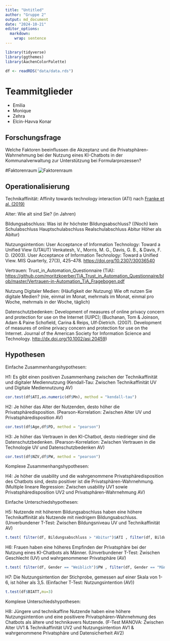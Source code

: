 ---
title: "Untitled"
author: "Gruppe 2"
output: md_document
date: "2024-10-21"
editor_options: 
  markdown: 
    wrap: sentence
---

```{r}
library(tidyverse)
library(ggthemes)
library(AachenColorPalette)

df <- readRDS("data/data.rds")
```

# Teammitglieder

-   Emilia
-   Monique
-   Zehra
-   Elcin-Havva Konar

## Forschungsfrage

Welche Faktoren beeinflussen die Akzeptanz und die Privatsphären-Wahrnehmung bei der Nutzung eines KI-Chatbots in der Kommunalverwaltung zur Unterstützung bei Formularprozessen?

#Faktorenraum ![Faktorenraum](Readme_files/Faktorenraum.jpeg)

## Operationalisierung

Technikaffinität: Affinity towards technology interaction (ATI) nach [Franke et al. (2019)](10.1080/10447318.2018.1456150 "Franke, T., Attig, C., & Wessel, D. (2019). A Personal Resource for Technology Interaction: Development and Validation of the Affinity for Technology Interaction (ATI) Scale. International Journal of Human–Computer Interaction, 35(6), 456-467, DOI: 10.1080/10447318.2018.1456150")

Alter: Wie alt sind Sie?
(in Jahren)

Bildungsabschluss: Was ist ihr höchster Bildungsabschluss?
((Noch) kein Schulabschluss Hauptschulabschluss Realschulabschluss Abitur Höher als Abitur)

Nutzungsintention: User Acceptance of Information Technology: Toward a Unified View (UTAUT) Venkatesh, V., Morris, M. G., Davis, G. B., & Davis, F. D.
(2003).
User Acceptance of Information Technology: Toward a Unified View.
MIS Quarterly, 27(3), 425–478.
<https://doi.org/10.2307/30036540>

Vertrauen: Trust_in_Automation_Questionnaire (TiA): <https://github.com/moritzkoerber/TiA_Trust_in_Automation_Questionnaire/blob/master/Vertrauen-in-Automation_TiA_Fragebogen.pdf>

Nutzung Digitaler Medien: (Häufigkeit der Nutzung) Wie oft nutzen Sie digitale Medien?
(nie, einmal im Monat, mehrmals im Monat, einmal pro Woche, mehrmals in der Woche, täglich)

Datenschutzbedenken: Development of measures of online privacy concern and protection for use on the Internet (IUIPC); (Buchanan, Tom & Joinson, Adam & Paine Schofield, Carina & Reips, Ulf-Dietrich. (2007).
Development of measures of online privacy concern and protection for use on the Internet.
Journal of the American Society for Information Science and Technology.
<http://dx.doi.org/10.1002/asi.20459>)

## Hypothesen

Einfache Zusammenhangshypothesen:

H1: Es gibt einen positiven Zusammenhang zwischen der Technikaffinität und digitaler Mediennutzung (Kendall-Tau: Zwischen Technikaffinität UV und Digitale Mediennutzung AV)

```{r}
cor.test(df$ATI,as.numeric(df$Mn), method = "kendall-tau")
```

H2: Je höher das Alter der Nutzenden, desto höher die Privatsphäredisposition.
(Pearson-Korrelation: Zwischen Alter UV und Privatsphäredisposition AV)

```{r}
cor.test(df$Age,df$PD, method = "pearson")
```

H3: Je höher das Vertrauen in den KI-Chatbot, desto niedrieger sind die Datenschutzbedenken.
(Pearson-Korrelation: Zwischen Vertrauen in die Technologie UV und Datenschutzbedenken AV)

```{r}
cor.test(df$NZV,df$PW, method = "pearson")
```

Komplexe Zusammenhangshypothesen:

H4: Je höher die usability und die wahrgenommene Privatsphäredisposition des Chatbots sind, desto positiver ist die Privatsphären-Wahrnehmung.
(Multiple lineare Regression: Zwischen usability UV1 sowie Privatsphäredisposition UV2 und Privatsphären-Wahrnehmung AV)

Einfache Unterschiedshypothesen:

H5: Nutzende mit höherem Bildungsabschluss haben eine höhere Technikaffinität als Nutzende mit niedrigem Bildungsabschluss.
(Unverbundener T-Test: Zwischen Bildungsniveau UV und Technikaffinität AV)

```{r}
t.test( filter(df, Bildungsabschluss > "Abitur")$ATI , filter(df, Bildungsabschluss < "Abitur")$ATI )
```

H6: Frauen haben eine höheres Empfinden der Privatsphäre bei der Nutzung eines KI-Chatbots als Männer.
(Unverbundener T-Test: Zwischen Geschlecht (UV) und wahrgenommener Privatsphäre (AV)

```{r}
t.test( filter(df, Gender == "Weiblich")$PW , filter(df, Gender == "Männlich")$PW )
```

H7: Die Nutzungsintention der Stichprobe, gemessen auf einer Skala von 1-6, ist höher als 3,5.
(Einfacher T-Test: Nutzungsintention (AV))

```{r}
t.test(df$BIATT,mu=3)
```

Komplexe Unterschiedshypothesen:

H8: Jüngere und technikaffine Nutzende haben eine höhere Nutzungsintention und eine positivere Privatsphären-Wahrnehmung des Chatbots als ältere und technikavers Nutzende.
(F-Test MANOVA: Zwischen Alter UV1 & Technikaffinität UV2 und Nutzungsintention AV1 & wahrgenommene Privatsphäre und Datensicherheit AV2)

```{r}

```
